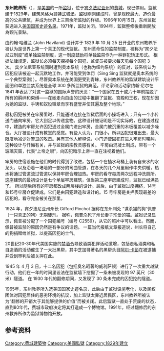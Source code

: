 {{multiple issues|
{{Expand English|Eastern State Penitentiary|time=2017-02-11T16:00:27+00:00}}
{{No footnotes|time=2017-02-11T16:00:27+00:00}}
{{Bare URLs|time=2017-02-11T16:00:27+00:00}}
}}
{{Coord|39.96839|-75.172652|region:US-PA_type:landmark|display=title}}
{{Infobox NRHP
|name = 东州教养所<br>{{lang|en|Eastern State Penitentiary}}
|nrhp_type = 
|image = Philadelphia's Eastern State Penitentiary, main gate.jpg
|caption = 东州监狱外观
|location =  [[宾夕法尼亚州|宾夕法尼亚州]][[费城|费城]]费蒙大道2027号
|locmapin = 
|area = 44,515平方米<ref name="esp history">{{cite web |url=http://www.easternstate.org/history/ |title=存档副本 |accessdate=2016-05-04 |deadurl=yes |archiveurl=https://web.archive.org/web/20100615052246/http://easternstate.org/history/ |archivedate=2010-06-15 }}</ref>
|built = 1829年（1971年关闭）
|architect = [[John_Haviland|John Haviland]]
|architecture = [[哥特式|哥特式]]
|designated_nrhp_type = 1965年6月23日
|added = 1966年10月15日<ref name="nris">{{NRISref|2007a}}</ref>
|governing_body = 州政府
|refnum = 66000680
}}

'''东州教养所'''（{{lang|en|Eastern State Penitentiary}}），是[[美国|美国]]的一所[[监狱|监狱]]，位于[[宾夕法尼亚州|宾夕法尼亚州]]的[[费城|费城]]，现已停用。监狱建于1829年，建筑风格为[[哥特式|哥特式]]城堡。监狱刚刚建成时，曾是规模最大、造价最高的公共建筑，并成为世界上三百余所监狱的样板。1966年10月15日，东州监狱获选进入[[美国国家史迹名录|美国国家史迹名录]]。1971年，监狱关闭。1994年，監獄整修後重新開放為觀光景點。

由约翰·哈维兰 (John Haviland) 设计并于 1829 年 10 月 25 日开业的东州教养所被认为是世界上第一个真正的现代监狱。 东州革命性的监禁制度，被称为“宾夕法尼亚制度”或单独监禁制度，这一制度鼓励将单独监禁作为一种罪犯矫正形式。 根据法律规定，监狱长必须每天探视每个囚犯，监督员被要求每天见每个囚犯 3 次。 宾夕法尼亚系统同时遭到奥本系统（也称为纽约系统）的反对，该系统认为囚犯应该被迫一起沉默地工作，并可能受到体罚（Sing Sing 监狱就是奥本系统的一个典型案例））。尽管奥本系统在美国更受到青睐，东州教养所的监狱建筑设计平面图和单独监禁系统是全球 300 多所监狱的典范。评论家和活动家约翰·尼尔在 1841 年表达了对这一监狱的国际声誉的厌恶：“一个国家在五十或六十年前摆脱了所有的羁绊和束缚——在她走向自由的过程中推翻了监狱、宫殿和王权，现在却因为她的监狱、手铐和奴役徽章而享有盛誉并使其遍及整个地球。”

最初囚犯被关在牢房里时，只能通过连接在监狱后面的小操场进入；只有一个小传送门通向牢房，它大到足以传递食物。这种设计被证明是不切实际的，在建造过程中，建造的牢房允许囚犯通过金属门进出牢房，金属门被沉重的木板覆盖以减少噪音。大厅被设计成有教堂的感觉。有些人认为，门很小，所以囚犯很难出去，最大限度地减少对警卫的攻击。另有其他人解释说，小门迫使囚犯在进入牢房时鞠躬，这种设计与忏悔有关，并与监狱的宗教灵感有关。 牢房由混凝土制成，带有一个玻璃天窗，代表“上帝之眼”，向囚犯暗示上帝一直在注视着他们。

牢房的住宿设施在他们的时代得到了改进，包括一个在抽水马桶上装有自来水的水龙头，以及沿着一堵墙的一部分的弯曲管道，在冬天的几个月里用作中央供暖，热水将通过管道流过管道以保持牢房合理加热。牢房的看守每周两次远程冲洗厕所。这座建筑的最初设计是七个单层牢房建筑，但当第三座牢房建成时，监狱已经满员了。 所以随后所有的牢房都改成两层楼的设计。最后，由于监狱过度拥挤，14号和15号牢房仓促建成。它们是由囚犯建造和设计的。15 号牢房是关押表现最差的囚犯的，看守完全被关在那里。

1924 年，宾夕法尼亚州州长 Gifford Pinchot 据称在东州判处 “谋杀猫的狗”佩普（一只真正的狗）无期徒刑。 据称，佩普杀死了州长妻子珍爱的猫。监狱记录显示，佩普被分配了一个囚犯编号（编号 C2559），从它的照片中可以看出。然而，佩普被监禁的原因仍然是有争议的话题。 一篇当代报纸文章报道说，州长将自己的狗捐赠给监狱，以提高囚犯的士气。

20世纪20-30年代美国实施的[[美國禁酒令|禁酒令]]导致酒类犯罪活动激增，包括走私酒类和私自造酒的活动催生了一大批黑帮，其中芝加哥著名的黑帮头目[[艾爾·卡彭|阿尔·卡彭]]在被逮捕并受到审判后被关押在此。

1945 年 4 月 3 日，十二名囚犯（包括臭名昭著的威利萨顿）进行了一次重大越狱行动，他们在一年的时间里设法在监狱墙下挖掘了一条未被发现的 97 英尺（30 米）隧道。 在 1930 年代的翻修期间，又发现了 30 条未完成的囚犯挖的隧道。

1965年，东州教养所入选美国国家史迹名录，此后由于监狱设施老化，以及民权团体对囚犯居住的恶劣环境的抗议，加上监狱太靠近居民区，东州教养所被认为”翻修的开销大于其能够提供的价值”而被关闭。此后监狱一直处于荒废的状态，直到80年代，费城市政府决定将其打造成一个博物馆。1991年，经过翻修后的东州教养所作为监狱博物馆开放。

==参考资料==
{{reflist}}

[[Category:費城建築物|Category:費城建築物]]
[[Category:美國監獄|Category:美國監獄]]
[[Category:1829年建立|Category:1829年建立]]